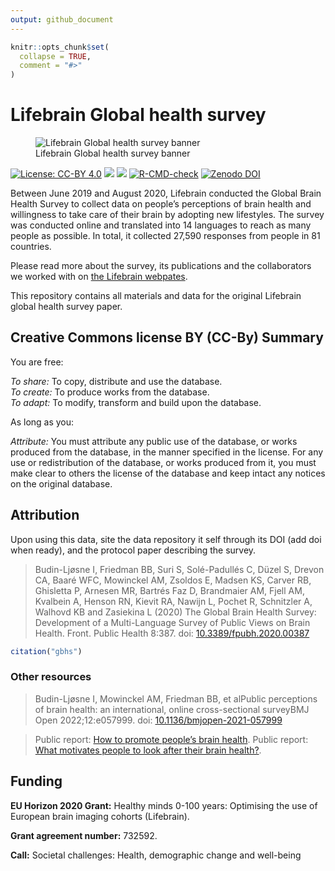 ```yaml
---
output: github_document
---
```


<!-- README.md is generated from README.Rmd. Please edit that file -->

```r
knitr::opts_chunk$set(
  collapse = TRUE,
  comment = "#>"
)
```

# Lifebrain Global health survey

![Lifebrain Global health survey banner](./inst/img/lifebrain-banner-1771x417-72px.jpeg)

<!-- badges: start -->
[![License: CC-BY 4.0](https://img.shields.io/badge/license-CC--BY 4.0-blue.svg)](https://cran.r-project.org/web/licenses/CC-BY 4.0)
[![](https://img.shields.io/github/languages/code-size/lifebrain/gbhs.svg)](https://github.com/Lifebrain/gbhs)
[![](https://img.shields.io/badge/doi-10.3389/fpubh.2020.00387-green.svg)](https://doi.org/10.3389/fpubh.2020.00387)
[![R-CMD-check](https://github.com/Lifebrain/gbhs/actions/workflows/R-CMD-check.yaml/badge.svg)](https://github.com/Lifebrain/gbhs/actions/workflows/R-CMD-check.yaml)
[![Zenodo DOI](https://zenodo.org/badge/535578726.svg)](https://zenodo.org/badge/latestdoi/535578726)
<!-- badges: end -->

Between June 2019 and August 2020, Lifebrain conducted the Global Brain Health Survey to collect data on people’s perceptions of brain health and willingness to take care of their brain by adopting new lifestyles. The survey was conducted online and translated into 14 languages to reach as many people as possible. In total, it collected 27,590 responses from people in 81 countries.

Please read more about the survey, its publications and the collaborators we worked with on [the Lifebrain webpates](https://www.lifebrain.uio.no/global-brain-health-survey/).

This repository contains all materials and data for the original Lifebrain global health survey paper.


## Creative Commons license BY (CC-By) Summary
You are free:

_To share:_ To copy, distribute and use the database.  
_To create:_ To produce works from the database.  
_To adapt:_ To modify, transform and build upon the database.  

As long as you:

_Attribute:_ You must attribute any public use of the database, or works produced from the database, in the manner specified in the license. For any use or redistribution of the database, or works produced from it, you must make clear to others the license of the database and keep intact any notices on the original database.


## Attribution
Upon using this data, site the data repository it self through its DOI (add doi when ready), and the protocol paper describing the survey.

> Budin-Ljøsne I, Friedman BB, Suri S, Solé-Padullés C, Düzel S, Drevon CA, Baaré WFC, Mowinckel AM, Zsoldos E, Madsen KS, Carver RB, Ghisletta P, Arnesen MR, Bartrés Faz D, Brandmaier AM, Fjell AM, Kvalbein A, Henson RN, Kievit RA, Nawijn L, Pochet R, Schnitzler A, Walhovd KB and Zasiekina L (2020) The Global Brain Health Survey: Development of a Multi-Language Survey of Public Views on Brain Health. Front. Public Health 8:387. doi: [10.3389/fpubh.2020.00387](https://www.frontiersin.org/articles/10.3389/fpubh.2020.00387/full)

```r
citation("gbhs")
```

### Other resources

> Budin-Ljøsne I, Mowinckel AM, Friedman BB, et alPublic perceptions of brain health: an international, online cross-sectional surveyBMJ Open 2022;12:e057999. doi: [10.1136/bmjopen-2021-057999](https://bmjopen.bmj.com/content/12/4/e057999)

> Public report: [How to promote people's brain health](https://www.lifebrain.uio.no/news/how-to-promote.html).
> Public report: [What motivates people to look after their brain health?](https://www.lifebrain.uio.no/news/what-motivates.html).

## Funding
**EU Horizon 2020 Grant:** Healthy minds 0-100 years: Optimising the use of European brain imaging cohorts (Lifebrain).

**Grant agreement number:** 732592.

**Call:** Societal challenges: Health, demographic change and well-being


